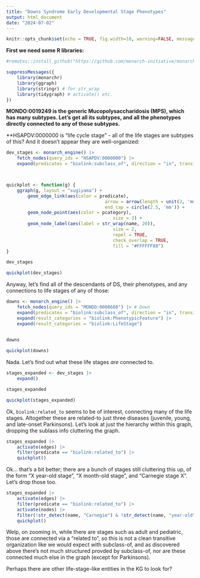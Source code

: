 ```yaml
---
title: "Downs Syndrome Early Developmental Stage Phenotypes"
output: html_document
date: "2024-07-02"
---
```


```r
knitr::opts_chunk$set(echo = TRUE, fig.width=10, warning=FALSE, message=FALSE)
```

**First we need some R libraries:**

```r
#remotes::install_github("https://github.com/monarch-initiative/monarchr", ref = "engines")

suppressMessages({
	library(monarchr)
	library(ggraph)
	library(stringr) # for str_wrap
	library(tidygraph) # activate() etc.
})
```


**MONDO:0019249 is the generic Mucopolysaccharidosis (MPS), which has many subtypes. Let's get all its subtypes, and all the phenotypes directly connected to any of those subtypes.**


**HSAPDV:0000000 is "life cycle stage" - all of the life stages are subtypes of this? And it doesn't appear they are well-organized:

```r
dev_stages <- monarch_engine() |>
	fetch_nodes(query_ids = "HSAPDV:0000000") |>
	expand(predicates = "biolink:subclass_of", direction = "in", transitive = TRUE)



quickplot <- function(g) {
	ggraph(g, layout = "sugiyama") +
		geom_edge_link(aes(color = predicate),
									 arrow = arrow(length = unit(2, 'mm'), type = "closed"),
									 end_cap = circle(2.5, 'mm')) +
		geom_node_point(aes(color = pcategory),
										size = 3) +
		geom_node_label(aes(label = str_wrap(name, 20)),
										size = 2,
										repel = TRUE,
										check_overlap = TRUE,
										fill = "#FFFFFF88")	
}

dev_stages

quickplot(dev_stages)

```

Anyway, let's find all of the descendants of DS, their phenotypes, and any connections to life stages of any of those:


```r
downs <- monarch_engine() |>
	fetch_nodes(query_ids = "MONDO:0008608") |> # Down
	expand(predicates = "biolink:subclass_of", direction = "in", transitive = TRUE) |>
	expand(result_categories = "biolink:PhenotypicFeature") |>
	expand(result_categories = "biolink:LifeStage")
	

downs

quickplot(downs)
```

Nada. Let's find out what these life stages *are* connected to.

```r
stages_expanded <- dev_stages |>
	expand()

stages_expanded

quickplot(stages_expanded)
```

Ok, `biolink:related_to` seems to be of interest, connecting many of the life stages. Altogether these are related-to just three diseases (juvenile, young, and late-onset Parkinsons). Let's look at just the hierarchy within this graph, dropping the  sublass info cluttering the graph.


```r
stages_expanded |>
	activate(edges) |>
	filter(predicate == "biolink:related_to") |>
	quickplot()
```

Ok... that's a bit better; there are a bunch of stages still cluttering this up, of the form "X year-old stage", "X month-old stage", and "Carnegie stage X". Let's drop those too.

```r
stages_expanded |>
	activate(edges) |>
	filter(predicate == "biolink:related_to") |>
	activate(nodes) |>
	filter(!str_detect(name, "Carnegie") & !str_detect(name, "year-old") & !str_detect(name, "month-old")) |>
	quickplot()
```

Welp, on zooming in, while there are stages such as adult and pediatric, those are connected via a "related to", so this is not a clean transitive organization like we would expect with subclass-of, and as discovered above there's not much structured provded by subclass-of, nor are these connected much else in the graph (except for Parkinsons).

Perhaps there are other life-stage-like entities in the KG to look for?
